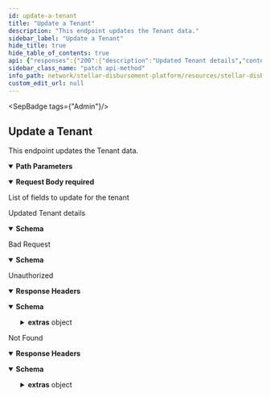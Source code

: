 ```yaml
---
id: update-a-tenant
title: "Update a Tenant"
description: "This endpoint updates the Tenant data."
sidebar_label: "Update a Tenant"
hide_title: true
hide_table_of_contents: true
api: {"responses":{"200":{"description":"Updated Tenant details","content":{"application/json":{"schema":{"type":"object","properties":{"id":{"type":"string","example":"1736bed3-7b92-4760-8ff2-51fb08ee079f"},"name":{"type":"string","example":"bluecorp","description":"The tenant name. It should match the pattern `^[a-z-]+$`."},"email_sender_type":{"type":"string","enum":["DRY_RUN","AWS_EMAIL"],"description":"The e-mail sender provider."},"sms_sender_type":{"type":"string","enum":["DRY_RUN","AWS_SMS","TWILIO_SMS"],"description":"The SMS sender provider."},"base_url":{"type":"string","example":"https://bluecorp-backend.sdp.org","description":"The SDP backend server's base URL."},"sdp_ui_base_url":{"type":"string","example":"https://bluecorp.sdp.org","description":"The SDP UI/dashboard Base URL."},"status":{"type":"string","enum":["TENANT_CREATED","TENANT_PROVISIONED","TENANT_ACTIVATED","TENANT_DEACTIVATED"]},"distribution_account":{"type":"string","example":"GCXAJ3XJ3VK3JFH3QMDFOSKM2NMMZBSO3VIT6EUPQWSDW2J74M23RRSL"},"is_default":{"type":"boolean","default":false,"description":"Boolean flag that shows whether the tenant is the default or not."},"created_at":{"type":"string","format":"date-time","example":"2024-03-27T17:21:51.000Z"},"updated_at":{"type":"string","format":"date-time","example":"2024-03-27T17:21:51.000Z"}},"required":["id","name","email_sender_type","sms_sender_type","status","created_at","updated_at"],"example":{"id":"840dca45-d1df-44cd-83c1-65c04235c25f","name":"redcorp","email_sender_type":"DRY_RUN","sms_sender_type":"DRY_RUN","base_url":"https://redcorp-backend.sdp.org","sdp_ui_base_url":"https://redcorp.sdp.org","status":"TENANT_PROVISIONED","distribution_account":"GCQVDMPOEN3HHJJ64V42KUTONOXN7C6V2PSVPALEVJ7PIYOB6M3DJV7N","is_default":true,"created_at":"2024-03-27T17:21:51.000Z","updated_at":"2024-03-27T17:21:51.000Z"}}}}},"400":{"description":"Bad Request","content":{"application/json":{"schema":{"type":"object","properties":{"message":{"type":"string","description":"Details about the error"}}}}}},"401":{"description":"Unauthorized","headers":{},"content":{"application/json":{"schema":{"type":"object","properties":{"error":{"type":"string"},"extras":{"type":"object","properties":{"status":{"type":"number"},"message":{"type":"string"}}}},"example":{"error":"Not authorized","extras":{"status":401,"message":"Not authorized"}}},"examples":{"response":{"value":{"error":"Not authorized","extras":{"status":401,"message":"Not authorized"}}}}}}},"404":{"description":"Not Found","headers":{},"content":{"application/json":{"schema":{"type":"object","properties":{"error":{"type":"string"},"extras":{"type":"object","properties":{"status":{"type":"number"},"message":{"type":"string"}}}}},"examples":{"response":{"value":{"error":"Not found","extras":{"status":404,"message":"Resource not found"}}}}}}}},"operationId":"Update a Tenant","description":"This endpoint updates the Tenant data.","tags":["Admin"],"parameters":[{"name":"id","in":"path","description":"ID of the `Tenant`.","required":true,"schema":{"type":"string"}}],"requestBody":{"content":{"application/json":{"schema":{"type":"object","properties":{"email_sender_type":{"type":"string","enum":["DRY_RUN","AWS_EMAIL"],"description":"The e-mail sender provider."},"sms_sender_type":{"type":"string","enum":["DRY_RUN","AWS_SMS","TWILIO_SMS"],"description":"The SMS sender provider."},"base_url":{"type":"string","description":"The SDP backend server's base URL."},"sdp_ui_base_url":{"type":"string","description":"The SDP UI/dashboard Base URL."},"status":{"type":"string","enum":["TENANT_CREATED","TENANT_PROVISIONED","TENANT_ACTIVATED","TENANT_DEACTIVATED"]}}}}},"description":"List of fields to update for the tenant","required":true},"security":[{"BasicAuth":[]}],"method":"patch","path":"/tenants/{id}","securitySchemes":{"BearerAuth":{"type":"apiKey","name":"Authorization","in":"header","description":"JWT used for authentication, signed with an ES256 private key."},"BasicAuth":{"type":"http","scheme":"basic","description":"Basic HTTP Authentication with a base64-encoded string of 'ADMIN_ACCOUNT:ADMIN_API_KEY'."}},"jsonRequestBodyExample":{"email_sender_type":"DRY_RUN","sms_sender_type":"DRY_RUN","base_url":"string","sdp_ui_base_url":"string","status":"TENANT_CREATED"},"info":{"title":"Stellar Disbursement Platform API","version":"","description":"The Stellar Disbursement Platform (SDP) is a tool built for organizations to make bulk payments to a group of recipients over the Stellar network. You can read more about using the SDP [here](https://developers.stellar.org/docs/category/use-the-stellar-disbursement-platform)."},"postman":{"name":"Update a Tenant","description":{"content":"This endpoint updates the Tenant data.","type":"text/plain"},"url":{"path":["tenants",":id"],"host":["{{baseUrl}}"],"query":[],"variable":[{"disabled":false,"description":{"content":"(Required) ID of the `Tenant`.","type":"text/plain"},"type":"any","value":"","key":"id"}]},"header":[{"key":"Content-Type","value":"application/json"},{"key":"Accept","value":"application/json"}],"method":"PATCH","body":{"mode":"raw","raw":"\"\"","options":{"raw":{"language":"json"}}},"auth":{"type":"basic","basic":[{"type":"any","value":"<Basic Auth Username>","key":"username"},{"type":"any","value":"<Basic Auth Password>","key":"password"}]}}}
sidebar_class_name: "patch api-method"
info_path: network/stellar-disbursement-platform/resources/stellar-disbursement-platform-api
custom_edit_url: null
---
```



<SepBadge tags={"Admin"}/>


## Update a Tenant



This endpoint updates the Tenant data.

<details style={{"marginBottom":"1rem"}} data-collapsed={false} open={true}><summary style={{}}><strong>Path Parameters</strong></summary><div><ul><ParamsItem className={"paramsItem"} param={{"name":"id","in":"path","description":"ID of the `Tenant`.","required":true,"schema":{"type":"string"}}}></ParamsItem></ul></div></details><MimeTabs><TabItem label={"application/json"} value={"application/json-schema"}><details style={{}} data-collapsed={false} open={true}><summary style={{"textAlign":"left"}}><strong>Request Body</strong><strong style={{"fontSize":"var(--ifm-code-font-size)","color":"var(--openapi-required)"}}> required</strong></summary><div style={{"textAlign":"left","marginLeft":"1rem"}}><div style={{"marginTop":"1rem","marginBottom":"1rem"}}>

List of fields to update for the tenant

</div></div><ul style={{"marginLeft":"1rem"}}><SchemaItem collapsible={false} name={"email_sender_type"} required={false} schemaName={"string"} qualifierMessage={"**Possible values:** [`DRY_RUN`, `AWS_EMAIL`]"} schema={{"type":"string","enum":["DRY_RUN","AWS_EMAIL"],"description":"The e-mail sender provider."}}></SchemaItem><SchemaItem collapsible={false} name={"sms_sender_type"} required={false} schemaName={"string"} qualifierMessage={"**Possible values:** [`DRY_RUN`, `AWS_SMS`, `TWILIO_SMS`]"} schema={{"type":"string","enum":["DRY_RUN","AWS_SMS","TWILIO_SMS"],"description":"The SMS sender provider."}}></SchemaItem><SchemaItem collapsible={false} name={"base_url"} required={false} schemaName={"string"} qualifierMessage={undefined} schema={{"type":"string","description":"The SDP backend server's base URL."}}></SchemaItem><SchemaItem collapsible={false} name={"sdp_ui_base_url"} required={false} schemaName={"string"} qualifierMessage={undefined} schema={{"type":"string","description":"The SDP UI/dashboard Base URL."}}></SchemaItem><SchemaItem collapsible={false} name={"status"} required={false} schemaName={"string"} qualifierMessage={"**Possible values:** [`TENANT_CREATED`, `TENANT_PROVISIONED`, `TENANT_ACTIVATED`, `TENANT_DEACTIVATED`]"} schema={{"type":"string","enum":["TENANT_CREATED","TENANT_PROVISIONED","TENANT_ACTIVATED","TENANT_DEACTIVATED"]}}></SchemaItem></ul></details></TabItem></MimeTabs><div><ApiTabs><TabItem label={"200"} value={"200"}><div>

Updated Tenant details

</div><div><MimeTabs schemaType={"response"}><TabItem label={"application/json"} value={"application/json"}><SchemaTabs><TabItem label={"Schema"} value={"Schema"}><details style={{}} data-collapsed={false} open={true}><summary style={{"textAlign":"left"}}><strong>Schema</strong></summary><div style={{"textAlign":"left","marginLeft":"1rem"}}></div><ul style={{"marginLeft":"1rem"}}><SchemaItem collapsible={false} name={"id"} required={true} schemaName={"string"} qualifierMessage={undefined} schema={{"type":"string","example":"1736bed3-7b92-4760-8ff2-51fb08ee079f"}}></SchemaItem><SchemaItem collapsible={false} name={"name"} required={true} schemaName={"string"} qualifierMessage={undefined} schema={{"type":"string","example":"bluecorp","description":"The tenant name. It should match the pattern `^[a-z-]+$`."}}></SchemaItem><SchemaItem collapsible={false} name={"email_sender_type"} required={true} schemaName={"string"} qualifierMessage={"**Possible values:** [`DRY_RUN`, `AWS_EMAIL`]"} schema={{"type":"string","enum":["DRY_RUN","AWS_EMAIL"],"description":"The e-mail sender provider."}}></SchemaItem><SchemaItem collapsible={false} name={"sms_sender_type"} required={true} schemaName={"string"} qualifierMessage={"**Possible values:** [`DRY_RUN`, `AWS_SMS`, `TWILIO_SMS`]"} schema={{"type":"string","enum":["DRY_RUN","AWS_SMS","TWILIO_SMS"],"description":"The SMS sender provider."}}></SchemaItem><SchemaItem collapsible={false} name={"base_url"} required={false} schemaName={"string"} qualifierMessage={undefined} schema={{"type":"string","example":"https://bluecorp-backend.sdp.org","description":"The SDP backend server's base URL."}}></SchemaItem><SchemaItem collapsible={false} name={"sdp_ui_base_url"} required={false} schemaName={"string"} qualifierMessage={undefined} schema={{"type":"string","example":"https://bluecorp.sdp.org","description":"The SDP UI/dashboard Base URL."}}></SchemaItem><SchemaItem collapsible={false} name={"status"} required={true} schemaName={"string"} qualifierMessage={"**Possible values:** [`TENANT_CREATED`, `TENANT_PROVISIONED`, `TENANT_ACTIVATED`, `TENANT_DEACTIVATED`]"} schema={{"type":"string","enum":["TENANT_CREATED","TENANT_PROVISIONED","TENANT_ACTIVATED","TENANT_DEACTIVATED"]}}></SchemaItem><SchemaItem collapsible={false} name={"distribution_account"} required={false} schemaName={"string"} qualifierMessage={undefined} schema={{"type":"string","example":"GCXAJ3XJ3VK3JFH3QMDFOSKM2NMMZBSO3VIT6EUPQWSDW2J74M23RRSL"}}></SchemaItem><SchemaItem collapsible={false} name={"is_default"} required={false} schemaName={"boolean"} qualifierMessage={undefined} schema={{"type":"boolean","default":false,"description":"Boolean flag that shows whether the tenant is the default or not."}}></SchemaItem><SchemaItem collapsible={false} name={"created_at"} required={true} schemaName={"date-time"} qualifierMessage={undefined} schema={{"type":"string","format":"date-time","example":"2024-03-27T17:21:51.000Z"}}></SchemaItem><SchemaItem collapsible={false} name={"updated_at"} required={true} schemaName={"date-time"} qualifierMessage={undefined} schema={{"type":"string","format":"date-time","example":"2024-03-27T17:21:51.000Z"}}></SchemaItem></ul></details></TabItem><TabItem label={"Example (from schema)"} value={"Example (from schema)"}><ResponseSamples responseExample={"{\n  \"id\": \"840dca45-d1df-44cd-83c1-65c04235c25f\",\n  \"name\": \"redcorp\",\n  \"email_sender_type\": \"DRY_RUN\",\n  \"sms_sender_type\": \"DRY_RUN\",\n  \"base_url\": \"https://redcorp-backend.sdp.org\",\n  \"sdp_ui_base_url\": \"https://redcorp.sdp.org\",\n  \"status\": \"TENANT_PROVISIONED\",\n  \"distribution_account\": \"GCQVDMPOEN3HHJJ64V42KUTONOXN7C6V2PSVPALEVJ7PIYOB6M3DJV7N\",\n  \"is_default\": true,\n  \"created_at\": \"2024-03-27T17:21:51.000Z\",\n  \"updated_at\": \"2024-03-27T17:21:51.000Z\"\n}"} language={"json"}></ResponseSamples></TabItem></SchemaTabs></TabItem></MimeTabs></div></TabItem><TabItem label={"400"} value={"400"}><div>

Bad Request

</div><div><MimeTabs schemaType={"response"}><TabItem label={"application/json"} value={"application/json"}><SchemaTabs><TabItem label={"Schema"} value={"Schema"}><details style={{}} data-collapsed={false} open={true}><summary style={{"textAlign":"left"}}><strong>Schema</strong></summary><div style={{"textAlign":"left","marginLeft":"1rem"}}></div><ul style={{"marginLeft":"1rem"}}><SchemaItem collapsible={false} name={"message"} required={false} schemaName={"string"} qualifierMessage={undefined} schema={{"type":"string","description":"Details about the error"}}></SchemaItem></ul></details></TabItem><TabItem label={"Example (from schema)"} value={"Example (from schema)"}><ResponseSamples responseExample={"{\n  \"message\": \"string\"\n}"} language={"json"}></ResponseSamples></TabItem></SchemaTabs></TabItem></MimeTabs></div></TabItem><TabItem label={"401"} value={"401"}><div>

Unauthorized

</div><details style={{"textAlign":"left","marginBottom":"1rem"}} data-collaposed={true} open={false}><summary style={{}}><strong>Response Headers</strong></summary><ul style={{"marginLeft":"1rem"}}></ul></details><div><MimeTabs schemaType={"response"}><TabItem label={"application/json"} value={"application/json"}><SchemaTabs><TabItem label={"Schema"} value={"Schema"}><details style={{}} data-collapsed={false} open={true}><summary style={{"textAlign":"left"}}><strong>Schema</strong></summary><div style={{"textAlign":"left","marginLeft":"1rem"}}></div><ul style={{"marginLeft":"1rem"}}><SchemaItem collapsible={false} name={"error"} required={false} schemaName={"string"} qualifierMessage={undefined} schema={{"type":"string"}}></SchemaItem><SchemaItem collapsible={true} className={"schemaItem"}><details style={{}}><summary style={{}}><strong>extras</strong><span style={{"opacity":"0.6"}}> object</span></summary><div style={{"marginLeft":"1rem"}}><SchemaItem collapsible={false} name={"status"} required={false} schemaName={"number"} qualifierMessage={undefined} schema={{"type":"number"}}></SchemaItem><SchemaItem collapsible={false} name={"message"} required={false} schemaName={"string"} qualifierMessage={undefined} schema={{"type":"string"}}></SchemaItem></div></details></SchemaItem></ul></details></TabItem><TabItem label={"Example (from schema)"} value={"Example (from schema)"}><ResponseSamples responseExample={"{\n  \"error\": \"Not authorized\",\n  \"extras\": {\n    \"status\": 401,\n    \"message\": \"Not authorized\"\n  }\n}"} language={"json"}></ResponseSamples></TabItem><TabItem label={"response"} value={"response"}><ResponseSamples responseExample={"{\n  \"error\": \"Not authorized\",\n  \"extras\": {\n    \"status\": 401,\n    \"message\": \"Not authorized\"\n  }\n}"} language={"json"}></ResponseSamples></TabItem></SchemaTabs></TabItem></MimeTabs></div></TabItem><TabItem label={"404"} value={"404"}><div>

Not Found

</div><details style={{"textAlign":"left","marginBottom":"1rem"}} data-collaposed={true} open={false}><summary style={{}}><strong>Response Headers</strong></summary><ul style={{"marginLeft":"1rem"}}></ul></details><div><MimeTabs schemaType={"response"}><TabItem label={"application/json"} value={"application/json"}><SchemaTabs><TabItem label={"Schema"} value={"Schema"}><details style={{}} data-collapsed={false} open={true}><summary style={{"textAlign":"left"}}><strong>Schema</strong></summary><div style={{"textAlign":"left","marginLeft":"1rem"}}></div><ul style={{"marginLeft":"1rem"}}><SchemaItem collapsible={false} name={"error"} required={false} schemaName={"string"} qualifierMessage={undefined} schema={{"type":"string"}}></SchemaItem><SchemaItem collapsible={true} className={"schemaItem"}><details style={{}}><summary style={{}}><strong>extras</strong><span style={{"opacity":"0.6"}}> object</span></summary><div style={{"marginLeft":"1rem"}}><SchemaItem collapsible={false} name={"status"} required={false} schemaName={"number"} qualifierMessage={undefined} schema={{"type":"number"}}></SchemaItem><SchemaItem collapsible={false} name={"message"} required={false} schemaName={"string"} qualifierMessage={undefined} schema={{"type":"string"}}></SchemaItem></div></details></SchemaItem></ul></details></TabItem><TabItem label={"Example (from schema)"} value={"Example (from schema)"}><ResponseSamples responseExample={"{\n  \"error\": \"string\",\n  \"extras\": {\n    \"status\": 0,\n    \"message\": \"string\"\n  }\n}"} language={"json"}></ResponseSamples></TabItem><TabItem label={"response"} value={"response"}><ResponseSamples responseExample={"{\n  \"error\": \"Not found\",\n  \"extras\": {\n    \"status\": 404,\n    \"message\": \"Resource not found\"\n  }\n}"} language={"json"}></ResponseSamples></TabItem></SchemaTabs></TabItem></MimeTabs></div></TabItem></ApiTabs></div>
